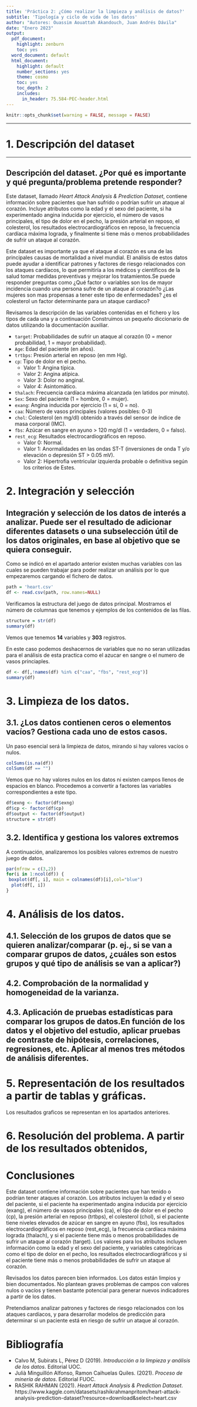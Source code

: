 ```yaml
---
title: 'Práctica 2: ¿Cómo realizar la limpieza y análisis de datos?'
subtitle: 'Tipología y ciclo de vida de los datos'
author: "Autores: Ouassim Aouattah Akandouch, Juan Andrés Dávila"
date: "Enero 2023"
output:
  pdf_document:
    highlight: zenburn
    toc: yes
  word_document: default
  html_document:
    highlight: default
    number_sections: yes
    theme: cosmo
    toc: yes
    toc_depth: 2
    includes:
      in_header: 75.584-PEC-header.html
---
```


```r
knitr::opts_chunk$set(warning = FALSE, message = FALSE) 
```
******
# 1. Descripción del dataset
******

## Descripción del dataset. ¿Por qué es importante y qué pregunta/problema pretende responder?

Este dataset, llamado *Heart Attack Analysis & Prediction Dataset*, contiene información sobre pacientes que han sufrido o podrían sufrir un ataque al corazón. Incluye atributos como la edad y el sexo del paciente, si ha experimentado angina inducida por ejercicio, el número de vasos principales, el tipo de dolor en el pecho, la presión arterial en reposo, el colesterol, los resultados electrocardiográficos en reposo, la frecuencia cardíaca máxima lograda, y finalmente si tiene más o menos probabilidades de sufrir un ataque al corazón.

Este dataset es importante ya que el ataque al corazón es una de las principales causas de mortalidad a nivel mundial. El análisis de estos datos puede ayudar a identificar patrones y factores de riesgo relacionados con los ataques cardíacos, lo que permitiría a los médicos y científicos de la salud tomar medidas preventivas y mejorar los tratamientos.Se puede responder preguntas como ¿Qué factor o variables son los de mayor incidencia cuando una persona sufre de un ataque al corazón?o ¿Las mujeres son mas propensas a tener este tipo de enfermedades? ¿es el colesterol un factor determinante para un ataque cardiaco?

Revisamos la descripción de las variables contenidas en el fichero y los tipos de cada una y a continuación Construimos un pequeño diccionario de datos utilizando la documentación auxiliar.


- `target`: Probabilidades de sufrir un ataque al corazón (0 = menor probabilidad, 1 = mayor probabilidad).
- `Age`: Edad del paciente (en años).
- `trtbps`: Presión arterial en reposo (en mm Hg).
- `cp`: Tipo de dolor en el pecho.
  - Valor 1: Angina típica.
  - Valor 2: Angina atípica.
  - Valor 3: Dolor no anginal.
  - Valor 4: Asintomático.
- `thalach`: Frecuencia cardíaca máxima alcanzada (en latidos por minuto).
- `Sex`: Sexo del paciente (1 = hombre, 0 = mujer).
- `exang`: Angina inducida por ejercicio (1 = sí, 0 = no).
- `caa`: Número de vasos principales (valores posibles: 0-3)
- `chol`: Colesterol (en mg/dl) obtenido a través del sensor de índice de masa corporal (IMC).
- `fbs`: Azúcar en sangre en ayuno > 120 mg/dl (1 = verdadero, 0 = falso).
- `rest_ecg`: Resultados electrocardiográficos en reposo.
  - Valor 0: Normal.
  - Valor 1: Anormalidades en las ondas ST-T (inversiones de onda T y/o elevación o depresión ST > 0.05 mV).
  - Valor 2: Hipertrofia ventricular izquierda probable o definitiva según los criterios de Estes.
  

# 2. Integración y selección

## Integración y selección de los datos de interés a analizar. Puede ser el resultado de adicionar diferentes datasets o una subselección útil de los datos originales, en base al objetivo que se quiera conseguir.

Como se indicó en el apartado anterior existen muchas variables con las cuales se pueden trabajar para poder realizar un análisis por lo que empezaremos cargando el fichero de datos.

```r
path = 'heart.csv'
df <- read.csv(path, row.names=NULL)
```
  
Verificamos la estructura del juego de datos principal. Mostramos el número de columnas que tenemos y ejemplos de los contenidos de las filas.

```r
structure = str(df)
summary(df)
```

Vemos que tenemos **14** variables y **303** registros.

En este caso podemos deshacernos de variables que no no seran utilizadas para el análisis de esta practica como el azucar en sangre o el numero de vasos princiaples. 

```r
df <- df[,!names(df) %in% c("caa", "fbs", "rest_ecg")]
summary(df)
```

# 3. Limpieza de los datos.
## 3.1. ¿Los datos contienen ceros o elementos vacíos? Gestiona cada uno de estos casos.
Un paso esencial será la limpieza de datos, mirando si hay valores vacíos o nulos.

```r
colSums(is.na(df))
colSums(df == "")
```

Vemos que no hay valores nulos en los datos ni existen campos llenos de espacios en blanco. Procedemos a convertir a factores las variables correspondientes a este tipo.

```r
df$exng <- factor(df$exng)
df$cp <- factor(df$cp)
df$output <- factor(df$output)
structure = str(df)
```
## 3.2. Identifica y gestiona los valores extremos
A continuación, analizaremos los posibles valores extremos de nuestro juego de datos.

```r
par(mfrow = c(3,2))
for(i in 1:ncol(df)) {
 boxplot(df[, i], main = colnames(df)[i],col="blue")
  plot(df[, i])
}
```

# 4. Análisis de los datos.
## 4.1. Selección de los grupos de datos que se quieren analizar/comparar (p. ej., si se van a comparar grupos de datos, ¿cuáles son estos grupos y qué tipo de análisis se van a aplicar?)
## 4.2. Comprobación de la normalidad y homogeneidad de la varianza.
## 4.3. Aplicación de pruebas estadísticas para comparar los grupos de datos.En función de los datos y el objetivo del estudio, aplicar pruebas de contraste de hipótesis, correlaciones, regresiones, etc. Aplicar al menos tres métodos de análisis diferentes.
# 5. Representación de los resultados a partir de tablas y gráficas. 

Los resultados graficos se representan en los apartados anteriores.

# 6. Resolución del problema. A partir de los resultados obtenidos,


# Conclusiones

Este dataset contiene información sobre pacientes que han tenido o podrían tener ataques al corazón. Los atributos incluyen la edad y el sexo del paciente, si el paciente ha experimentado angina inducida por ejercicio (exang), el número de vasos principales (ca), el tipo de dolor en el pecho (cp), la presión arterial en reposo (trtbps), el colesterol (chol), si el paciente tiene niveles elevados de azúcar en sangre en ayuno (fbs), los resultados electrocardiográficos en reposo (rest_ecg), la frecuencia cardíaca máxima lograda (thalach), y si el paciente tiene más o menos probabilidades de sufrir un ataque al corazón (target). Los valores para los atributos incluyen información como la edad y el sexo del paciente, y variables categóricas como el tipo de dolor en el pecho, los resultados electrocardiográficos y si el paciente tiene más o menos probabilidades de sufrir un ataque al corazón.

Revisados los datos parecen bien informados. Los datos están limpios y bien documentados. No plantean graves problemas de campos con valores nulos o vacíos y tienen bastante potencial para generar nuevos indicadores a partir de los datos.

Pretendiamos analizar patrones y factores de riesgo relacionados con los ataques cardíacos, y para desarrollar modelos de predicción para determinar si un paciente está en riesgo de sufrir un ataque al corazón.

# Bibliografía

- Calvo M, Subirats L, Pérez D (2019). *Introducción a la limpieza y análisis de los datos*. Editorial UOC.
- Julià Minguillón Alfonso, Ramon Caihuelas Quiles. (2021). *Proceso de minería de datos*. Editorial FUOC.
- RASHIK RAHMAN (2021). *Heart Attack Analysis & Prediction Dataset*. https://www.kaggle.com/datasets/rashikrahmanpritom/heart-attack-analysis-prediction-dataset?resource=download&select=heart.csv

